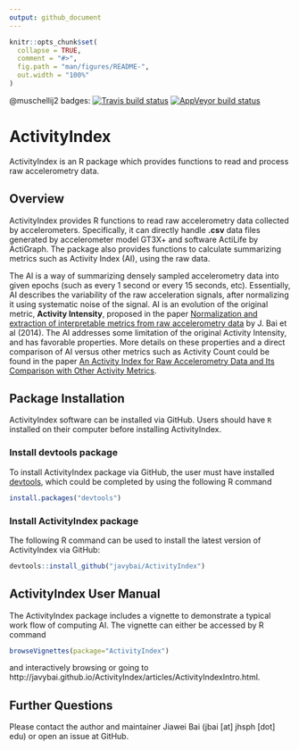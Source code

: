 ```yaml
---
output: github_document
---
```


<!-- README.md is generated from README.Rmd. Please edit that file -->

```r
knitr::opts_chunk$set(
  collapse = TRUE,
  comment = "#>",
  fig.path = "man/figures/README-",
  out.width = "100%"
)
```

@muschellij2 badges: 
[![Travis build status](https://travis-ci.com/muschellij2/ActivityIndex.svg?branch=master)](https://travis-ci.com/muschellij2/ActivityIndex)
[![AppVeyor build status](https://ci.appveyor.com/api/projects/status/github/muschellij2/ActivityIndex?branch=master&svg=true)](https://ci.appveyor.com/project/muschellij2/ActivityIndex)

# ActivityIndex

ActivityIndex is an R package which provides functions to read and process raw accelerometry data. 

## Overview

ActivityIndex provides R functions to read raw accelerometry data collected by accelerometers. Specifically, it can directly handle **.csv** data files generated by accelerometer model GT3X+ and software ActiLife by ActiGraph. The package also provides functions to calculate summarizing metrics such as Activity Index (AI), using the raw data.

The AI is a way of summarizing densely sampled accelerometry data into given epochs (such as every 1 second or every 15 seconds, etc). Essentially, AI describes the variability of the raw acceleration signals, after normalizing it using systematic noise of the signal. AI is an evolution of the original metric, **Activity Intensity**, proposed in the paper [Normalization and extraction of interpretable metrics from raw accelerometry data](http://biostatistics.oxfordjournals.org/content/15/1/102.abstract) by J. Bai et al (2014). The AI addresses some limitation of the original Activity Intensity, and has favorable properties. More details on these properties and a direct comparison of AI versus other metrics such as Activity Count could be found in the paper [An Activity Index for Raw Accelerometry Data and Its Comparison with Other Activity Metrics](http://journals.plos.org/plosone/article?id=10.1371%2Fjournal.pone.0160644).

## Package Installation

ActivityIndex software can be installed via GitHub.
Users should have `R` installed on their computer before installing ActivityIndex.

### Install devtools package
To install ActivityIndex package via GitHub, the user must have installed [devtools](https://cran.r-project.org/package=devtools), which could be completed by using the following R command
```r
install.packages("devtools")
```

### Install ActivityIndex package
The following R command can be used to install the latest version of ActivityIndex via GitHub:
```r
devtools::install_github("javybai/ActivityIndex")
```

## ActivityIndex User Manual
The ActivityIndex package includes a vignette to demonstrate a typical work flow of computing AI. The vignette can either be accessed by R command
```r
browseVignettes(package="ActivityIndex")
```
and interactively browsing or going to http://javybai.github.io/ActivityIndex/articles/ActivityIndexIntro.html.


## Further Questions

Please contact the author and maintainer Jiawei Bai (jbai [at] jhsph [dot] edu) or open an issue at GitHub.

